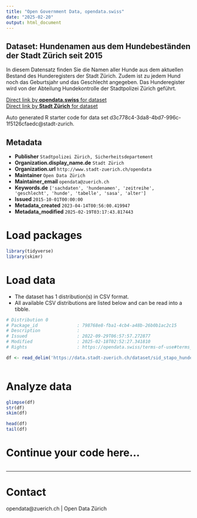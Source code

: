 ```yaml
---
title: "Open Government Data, opendata.swiss"
date: "2025-02-20"
output: html_document
---
```


## Dataset: Hundenamen aus dem Hundebeständen der Stadt Zürich seit 2015

In diesem Datensatz finden Sie die Namen aller Hunde aus dem aktuellen Bestand des Hunderegisters der Stadt Zürich. Zudem ist zu jedem Hund noch das Geburtsjahr und das Geschlecht angegeben. Das Hunderegister wird von der Abteilung Hundekontrolle der Stadtpolizei Zürich geführt.

[Direct link by **opendata.swiss** for dataset](https://opendata.swiss/de/dataset/hundenamen-aus-dem-hundebestanden-der-stadt-zurich-seit-2015)<br>
[Direct link by **Stadt Zürich** for dataset](https://data.stadt-zuerich.ch/dataset/sid_stapo_hundenamen_od1002)

Auto generated R starter code for data set d3c778c4-3da8-4bd7-996c-1f5126cfaedc@stadt-zurich.

## Metadata

- **Publisher** `Stadtpolizei Zürich, Sicherheitsdepartement`
- **Organization.display_name.de** `Stadt Zürich`
- **Organization.url** `http://www.stadt-zuerich.ch/opendata`
- **Maintainer** `Open Data Zürich`
- **Maintainer_email** `opendata@zuerich.ch`
- **Keywords.de** `['sachdaten', 'hundenamen', 'zeitreihe', 'geschlecht', 'hunde', 'tabelle', 'sasa', 'alter']`
- **Issued** `2015-10-01T00:00:00`
- **Metadata_created** `2023-04-14T00:56:00.419947`
- **Metadata_modified** `2025-02-19T03:17:43.817443`


# Load packages

```r

library(tidyverse)
library(skimr)

```

# Load data

-   The dataset has 1 distribution(s) in CSV format.
-   All available CSV distributions are listed below and can be read into a tibble.

```r

# Distribution 0
# Package_id               : 798768e8-fba1-4cb4-a48b-26b0b1ac2c15
# Description              : 
# Issued                   : 2022-09-29T06:57:57.272877
# Modified                 : 2025-02-18T02:52:27.341810
# Rights                   : https://opendata.swiss/terms-of-use#terms_open

df <- read_delim('https://data.stadt-zuerich.ch/dataset/sid_stapo_hundenamen_od1002/download/KUL100OD1002.csv')



```

# Analyze data

```r

glimpse(df)
str(df)
skim(df)

head(df)
tail(df)

```

# Continue your code here...

```r

```

------------------------------------------------------------------------

# Contact

opendata@zuerich.ch | Open Data Zürich
